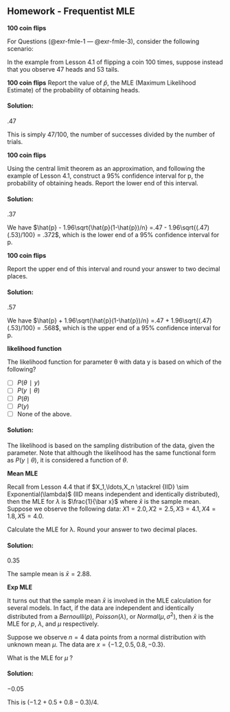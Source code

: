 ## Homework - Frequentist MLE 

[**100 coin flips**]{.column-margin}

For Questions (@exr-fmle-1 --- @exr-fmle-3), consider the following scenario:

In the example from Lesson 4.1 of flipping a coin 100 times, suppose instead that you observe 47 heads and 53 tails.


::: {#exr-fmle-1}
[**100 coin flips**]{.column-margin}
Report the value of $\hat p$, the MLE (Maximum Likelihood Estimate) of the probability of obtaining heads.
:::

::: {.solution .callout-tip collapse="true"}
#### Solution:

$.47$

This is simply $47/100$, the number of successes divided by the number of trials.

:::

::: {#exr-fmle-2}
[**100 coin flips**]{.column-margin}


Using the central limit theorem as an approximation, and following the example of Lesson 4.1, construct a 95% confidence interval for p, the probability of obtaining heads.
Report the lower end of this interval.
:::

::: {.solution .callout-tip collapse="true"}

#### Solution:

$.37$

We have $\hat{p} - 1.96\sqrt{\hat{p}(1-\hat{p})/n} =.47 - 1.96\sqrt{(.47)(.53)/100} = .372$, which is the lower end of a 95% confidence interval for p.

:::

::: {#exr-fmle-3}
[**100 coin flips**]{.column-margin}

Report the upper end of this interval and round your answer to two decimal places.
:::

::: {.solution .callout-tip collapse="true"}

#### Solution:

$.57$

We have $\hat{p} + 1.96\sqrt{\hat{p}(1-\hat{p})/n} =.47 + 1.96\sqrt{(.47)(.53)/100} = .568$, which is the upper end of a 95% confidence interval for p.
:::

::: {#exr-fmle-4}
[**likelihood function**]{.column-margin}

The likelihood function for parameter θ with data y is based on which of the following?

- [ ] $P(θ∣y)$
- [ ] $P(y∣θ)$
- [ ] $P(θ)$
- [ ] $P(y)$
- [ ] None of the above.
:::

::: {.solution .callout-tip collapse="true"}

#### Solution:
The likelihood is based on the sampling distribution of the data, given the parameter. Note that although the likelihood has the same functional form as $P(y\mid\theta)$, it is considered a function of $\theta$.

:::

::: {#exr-fmle-5}
[**Mean MLE**]{.column-margin}

Recall from Lesson 4.4 that if $X_1,\ldots,X_n \stackrel {IID} \sim Exponential(\lambda)$ (IID means independent and identically distributed), then the MLE for $\lambda$ is $\frac{1}{\bar x}$ where $\bar x$ is the sample mean. Suppose we observe the following data: $X1=2.0, X2=2.5, X3=4.1, X4=1.8, X5=4.0.$

Calculate the MLE for λ. Round your answer to two decimal places. 
:::

::: {.solution .callout-tip collapse="true"}

#### Solution:

$0.35$

The sample mean is $\bar x = 2.88$.
:::

::: {#exr-fmle-6}
[**Exp MLE**]{.column-margin}


It turns out that the sample mean $\bar x$ is involved in the MLE calculation for several models. 
In fact, if the data are independent and identically distributed from a $Bernoulli(p)$, $Poisson(λ)$, or $Normal(μ, σ^2)$, then $\bar x$ is the MLE for $p$, $\lambda$, and $μ$ respectively.

Suppose we observe $n=4$ data points from a normal distribution with unknown mean $\mu$. The data are $x=\{−1.2,0.5,0.8,−0.3\}$.

What is the MLE for $μ$ ?
:::

::: {.solution .callout-tip collapse="true"}

#### Solution:

$-0.05$

This is $(−1.2+0.5+0.8−0.3)/4$.
:::
